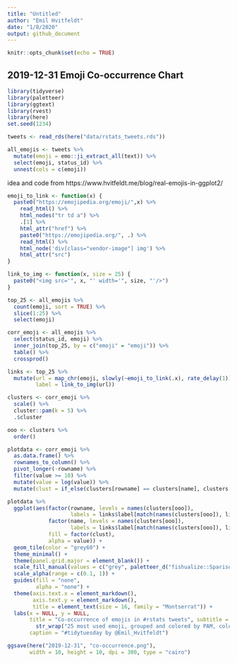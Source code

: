 ```yaml
---
title: "Untitled"
author: "Emil Hvitfeldt"
date: "1/8/2020"
output: github_document
---
```


```r
knitr::opts_chunk$set(echo = TRUE)
```

## 2019-12-31 Emoji Co-occurrence Chart

```r
library(tidyverse)
library(paletteer)
library(ggtext)
library(rvest)
library(here)
set.seed(1234)
```

```r
tweets <- read_rds(here("data/rstats_tweets.rds"))
```

```r
all_emojis <- tweets %>%
  mutate(emoji = emo::ji_extract_all(text)) %>%
  select(emoji, status_id) %>%
  unnest(cols = c(emoji))
```

idea and code from https://www.hvitfeldt.me/blog/real-emojis-in-ggplot2/

```r
emoji_to_link <- function(x) {
  paste0("https://emojipedia.org/emoji/",x) %>%
    read_html() %>%
    html_nodes("tr td a") %>%
    .[1] %>%
    html_attr("href") %>%
    paste0("https://emojipedia.org/", .) %>%
    read_html() %>%
    html_node('div[class="vendor-image"] img') %>%
    html_attr("src")
}

link_to_img <- function(x, size = 25) {
  paste0("<img src='", x, "' width='", size, "'/>")
}
```

```r
top_25 <- all_emojis %>%
  count(emoji, sort = TRUE) %>%
  slice(1:25) %>%
  select(emoji)

corr_emoji <- all_emojis %>%
  select(status_id, emoji) %>%
  inner_join(top_25, by = c("emoji" = "emoji")) %>%
  table() %>%
  crossprod()
```

```r
links <- top_25 %>%
  mutate(url = map_chr(emoji, slowly(~emoji_to_link(.x), rate_delay(1))),
         label = link_to_img(url))
```

```r
clusters <- corr_emoji %>%
  scale() %>%
  cluster::pam(k = 5) %>%
  .$cluster 

ooo <- clusters %>%
  order()
```

```r
plotdata <- corr_emoji %>%
  as.data.frame() %>%
  rownames_to_column() %>%
  pivot_longer(-rowname) %>%
  filter(value >= 10) %>%
  mutate(value = log(value)) %>%
  mutate(clust = if_else(clusters[rowname] == clusters[name], clusters[rowname], 0L))

plotdata %>%
  ggplot(aes(factor(rowname, levels = names(clusters[ooo]), 
                    labels = links$label[match(names(clusters[ooo]), links$emoji)]), 
             factor(name, levels = names(clusters[ooo]), 
                    labels = links$label[match(names(clusters[ooo]), links$emoji)]), 
             fill = factor(clust),
             alpha = value)) +
  geom_tile(color = "grey60") +
  theme_minimal() +
  theme(panel.grid.major = element_blank()) +
  scale_fill_manual(values = c("grey", paletteer_d("fishualize::Sparisoma_viride"))) +
  scale_alpha(range = c(0.1, 1)) +
  guides(fill = "none",
         alpha = "none") +
  theme(axis.text.x = element_markdown(),
        axis.text.y = element_markdown(),
        title = element_text(size = 16, family = "Montserrat")) +
  labs(x = NULL, y = NULL,
       title = "Co-occurrence of emojis in #rstats tweets", subtitle = 
         str_wrap("25 most used emoji, grouped and colored by PAM, color intensity corresponds to intensity. Only pairs with 10 or more occurrences are shown.", 80),
       caption = "#tidytuesday by @Emil_Hvitfeldt")

ggsave(here("2019-12-31", "co-occurrence.png"), 
       width = 10, height = 10, dpi = 300, type = "cairo")
```





